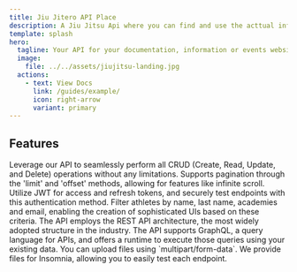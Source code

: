 ```yaml
---
title: Jiu Jitero API Place
description: A Jiu Jitsu Api where you can find and use the acttual information from athletes and academys.
template: splash
hero:
  tagline: Your API for your documentation, information or events website prototype!
  image:
    file: ../../assets/jiujitsu-landing.jpg
  actions:
    - text: View Docs
      link: /guides/example/
      icon: right-arrow
      variant: primary
---
```



## Features


<CardGrid stagger>
	<Card title="All CRUD Operations" icon="pencil">
		Leverage our API to seamlessly perform all CRUD (Create, Read, Update, and Delete) operations without any limitations.
	</Card>
	<Card title="Pagination" icon="document">
		Supports pagination through the 'limit' and 'offset' methods, allowing for features like infinite scroll.
	</Card>
	<Card title="Auth with JWT" icon="setting">
		Utilize JWT for access and refresh tokens, and securely test endpoints with this authentication method.
	</Card>
	<Card title="Filters" icon="magnifier">
		Filter athletes by name, last name, academies and email, enabling the creation of sophisticated UIs based on these criteria.
	</Card>
  <Card title="Rest API" icon="star">
		The API employs the REST API architecture, the most widely adopted structure in the industry.
	</Card>
  <Card title="GraphQL" icon="rocket">
		The API supports GraphQL, a query language for APIs, and offers a runtime to execute those queries using your existing data.
	</Card>
  <Card title="Files" icon="add-document">
		You can upload files using `multipart/form-data`.
	</Card>
  <Card title="Insomia" icon="random">
		We provide files for Insomnia, allowing you to easily test each endpoint.
	</Card>
</CardGrid>